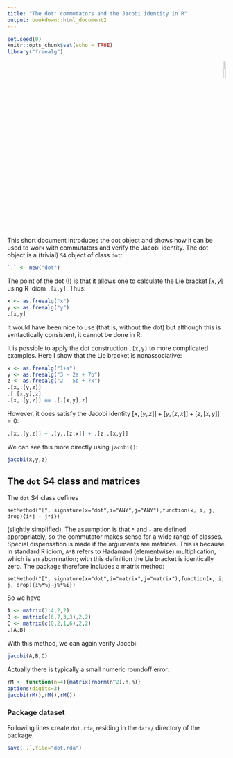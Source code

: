 ```yaml
---
title: "The dot: commutators and the Jacobi identity in R"
output: bookdown::html_document2
---
```


```r
set.seed(0)
knitr::opts_chunk$set(echo = TRUE)
library("freealg")
```

<p style="text-align: right;">
![](`r system.file("help/figures/freealg.png", package = "freealg")`){width=10%}
</p>

This short document introduces the dot object and shows how it can be
used to work with commutators and verify the Jacobi identity.  The dot
object is a (trivial) `S4` object of class `dot`:

```r
`.` <- new("dot")
```

The point of the dot (!) is that it allows one to calculate the Lie
bracket $[x,y]$ using R idiom `.[x,y]`.  Thus:

```r
x <- as.freealg("x")
y <- as.freealg("y")
.[x,y]
```

It would have been nice to use \code{[x,y]} (that is, without the dot)
but although this is syntactically consistent, it cannot be done in R.

It is possible to apply the dot construction `.[x,y]` to more
complicated examples.  Here I show that the Lie bracket is
nonassociative:

```r
x <- as.freealg("1+a")
y <- as.freealg("3 - 2a + 7b")
z <- as.freealg("2 - 5b + 7x")
.[x,.[y,z]]
.[.[x,y],z]
.[x,.[y,z]] == .[.[x,y],z]
```

However, it does satisfy the Jacobi identity
$\left[x,\left[y,z\right]\right]+\left[y,\left[z,x\right]\right]+
\left[z,\left[x,y\right]\right]=0$:

```r
.[x,.[y,z]] + .[y,.[z,x]] + .[z,.[x,y]]
```

We can see this more directly using `jacobi()`:

```r
jacobi(x,y,z)
```

## The `dot` S4 class and matrices {-}

The `dot` S4 class defines

```setMethod("[", signature(x="dot",i="ANY",j="ANY"),function(x, i, j, drop){i*j - j*i})```

(slightly simplified).  The assumption is that `*` and `-` are defined
appropriately, so the commutator makes sense for a wide range of
classes.  Special dispensation is made if the arguments are matrices.
This is because in standard R idiom, `A*B` refers to Hadamard
(elementwise) multiplication, which is an abomination; with this
definition the Lie bracket is identically zero.  The package therefore
includes a matrix method:

`setMethod("[", signature(x="dot",i="matrix",j="matrix"),function(x, i, j, drop){i%*%j-j%*%i})`

So we have

```r
A <- matrix(1:4,2,2)
B <- matrix(c(6,7,3,3),2,2)
C <- matrix(c(0,2,1,6),2,2)
.[A,B]
```

With this method, we can again verify Jacobi:

```r
jacobi(A,B,C)
```

Actually there is typically a small numeric roundoff error:

```r
rM <- function(n=4){matrix(rnorm(n^2),n,n)}
options(digits=3)
jacobi(rM(),rM(),rM())
```

### Package dataset {-}

Following lines create `dot.rda`, residing in the `data/` directory
of the package.

```r
save(`.`,file="dot.rda")
```
